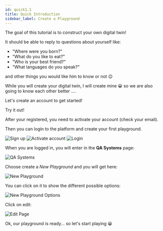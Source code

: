```yaml
---
id: quick1.1
title: Quick Introduction
sidebar_label: Create a Playground
---
```




The goal of this tutorial is to construct your own digital twin!

It should be able to reply to questions about yourself like: 
* "Where were you born?"
* "What do you like to eat?"
* "Who is your best friend?"
* "What languages do you speak?"

and other things you would like him to know or not 😉

While you will create your digital twin, I will create mine 😀 so we are also going to know each other better ....

Let's create an account to get started!

<div style={{ display: 'flex', justifyContent: 'center', marginBottom: '20px' }}>
    <Link
        to='https://app.qanswer.ai'
        className="button button--primary button--lg"
    >
        Try it out!
    </Link>
</div>

After your registered, you need to activate your account (check your email).

Then you can login to the platform and create your first playground.

<Tabs>
  <TabItem value='1' label='Register' default>
    <Image src='/img/newUI/register.png' alt='Sign up'/>
  </TabItem>

  <TabItem value='2' label='Activation' default>
    <Image src='/img/newUI/activate-account.png' alt='Activate account'/>
  </TabItem>

  <TabItem value="3" label="Login">
    <Image src='/img/newUI/login.png' alt='Login'/>
  </TabItem>
</Tabs>

When you are logged in, you will enter in the <b>QA Systems</b> page:

<Image src='/img/newUI/qa-systems-empty.png' alt='QA Systems'/>
 

Choose create a <i> New Playground</i> and you will get here:

<Image src='/img/newUI/new-playground.png' alt='New Playground'/>

You can click on it to show the different possible options:

<Image src='/img/newUI/playground-show-edit-button.png' alt='New Playground Options'/>

Click on edit:

<Image src='/img/newUI/edit-page.png' alt='Edit Page'/>


Ok, our playground is ready... so let's start playing 😀
